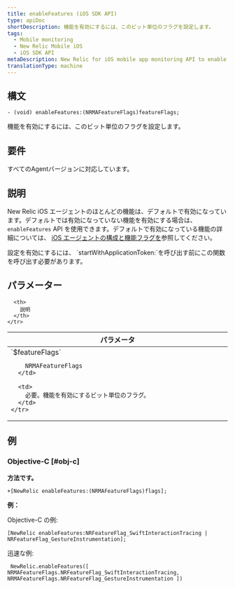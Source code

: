 ```yaml
---
title: enableFeatures (iOS SDK API)
type: apiDoc
shortDescription: 機能を有効にするには、このビット単位のフラグを設定します。
tags:
  - Mobile monitoring
  - New Relic Mobile iOS
  - iOS SDK API
metaDescription: New Relic for iOS mobile app monitoring API to enable features.
translationType: machine
---
```


## 構文

```
- (void) enableFeatures:(NRMAFeatureFlags)featureFlags;
```

機能を有効にするには、このビット単位のフラグを設定します。

## 要件

すべてのAgentバージョンに対応しています。

## 説明

New Relic iOS エージェントのほとんどの機能は、デフォルトで有効になっています。デフォルトでは有効になっていない機能を有効にする場合は、 `enableFeatures` API を使用できます。デフォルトで有効になっている機能の詳細については、 [iOS エージェントの構成と機能フラグを](/docs/mobile-monitoring/new-relic-mobile-ios/api-guides/ios-agent-configuration-feature-flags)参照してください。

<Callout variant="important">
  設定を有効にするには、 `startWithApplicationToken:`を呼び出す前にこの関数を呼び出す必要があります。
</Callout>

## パラメーター

<table>
  <thead>
    <tr>
      <th width="25%">
        パラメータ
      </th>

      <th>
        説明
      </th>
    </tr>
  </thead>

  <tbody>
    <tr>
      <td>
        `$featureFlags`

        NRMAFeatureFlags
      </td>

      <td>
        必要。機能を有効にするビット単位のフラグ。
      </td>
    </tr>
  </tbody>
</table>

## 例

### Objective-C [#obj-c]

**方法です。**

```
+[NewRelic enableFeatures:(NRMAFeatureFlags)flags];
```

**例：**

Objective-C の例:

```
[NewRelic enableFeatures:NRFeatureFlag_SwiftInteractionTracing | NRFeatureFlag_GestureInstrumentation];
```

迅速な例:

```
 NewRelic.enableFeatures([ NRMAFeatureFlags.NRFeatureFlag_SwiftInteractionTracing, NRMAFeatureFlags.NRFeatureFlag_GestureInstrumentation ])
```